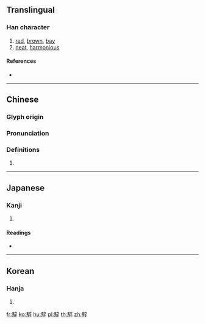 {{character info/new}}
{{also|骍}}
==Translingual==

===Han character===
{{Han char|rn=187|rad=馬|as=07|sn=17|four=70341|canj=SFYTJ|ids=⿰馬辛}}

# [[red]], [[brown]], [[bay]]
# [[neat]], [[harmonious]]

====References====
* {{Han ref|kx=1439.300|dkj=44779|dj=1963.390|hdz=74558.130|uh=9A02|ud=39426|bh=EF58|bd=61272}}

----

==Chinese==
{{zh-forms|s=骍}}

===Glyph origin===
{{Han etym}}

===Pronunciation===
{{zh-pron
|m=xīng
|c=sing1
|h=pfs=
|md=
|mn=
|w=
|mc=y
|oc=y
|cat=
}}

===Definitions===
{{zh-hanzi}}

# {{rfdef|lang=zh}}

----

==Japanese==

===Kanji===
{{ja-kanji|grade=|rs=馬07}}

# {{defn|lang=ja|sort=馬07}}

====Readings====
* {{ja-readings|on=[[せい]] (sei), [[しょう]] (shō), [[けい]] (kei), [[きょう]] (kyō)|kun=[[あかうま]] (akauma)}}

----

==Korean==

===Hanja===
{{ko-hanja|hangeul=성|eumhun=|rv=seong|mr=sŏng|y=seng}}

# {{defn|lang=ko|sort=馬07}}

[[fr:騂]]
[[ko:騂]]
[[hu:騂]]
[[pl:騂]]
[[th:騂]]
[[zh:騂]]